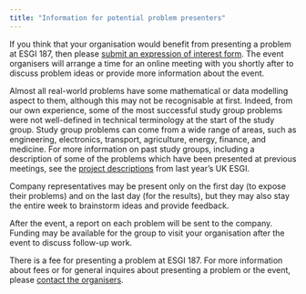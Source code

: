 ```yaml
---
title: "Information for potential problem presenters"
---
```


If you think that your organisation would benefit from presenting a problem at ESGI 187, then please [submit an expression of interest form](https://forms.office.com/e/Q8Jm1Sr4Mr).  The event organisers will arrange a time for an online meeting with you shortly after to discuss problem ideas or provide more information about the event.

Almost all real-world problems have some mathematical or data modelling aspect to them, although this may not be recognisable at first. Indeed, from our own experience, some of the most successful study group problems were not well-defined in technical terminology at the start of the study group. Study group problems can come from a wide range of areas, such as engineering, electronics, transport, agriculture, energy, finance, and medicine. For more information on past study groups, including a description of some of the problems which have been presented at previous meetings, see the [project descriptions](https://sites.google.com/view/180esgi/problem-descriptions) from last year's UK ESGI.

Company representatives may be present only on the first day (to expose their problems) and on the last day (for the results), but they may also stay the entire week to brainstorm ideas and provide feedback.

After the event, a report on each problem will be sent to the company.  Funding may be available for the group to visit your organisation after the event to discuss follow-up work.

There is a fee for presenting a problem at ESGI 187.  For more information about fees or for general inquires about presenting a problem or the event, please [contact the organisers](contact.qmd).